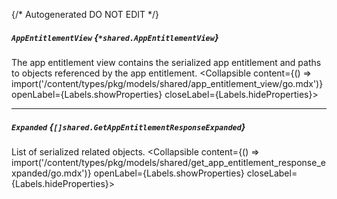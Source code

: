 {/* Autogenerated DO NOT EDIT  */}

##### `AppEntitlementView` *{`*shared.AppEntitlementView`}*
The app entitlement view contains the serialized app entitlement and paths to objects referenced by the app entitlement.
<Collapsible content={() => import('/content/types/pkg/models/shared/app_entitlement_view/go.mdx')} openLabel={Labels.showProperties} closeLabel={Labels.hideProperties}>
</Collapsible>

---
##### `Expanded` *{`[]shared.GetAppEntitlementResponseExpanded`}*
List of serialized related objects.
<Collapsible content={() => import('/content/types/pkg/models/shared/get_app_entitlement_response_expanded/go.mdx')} openLabel={Labels.showProperties} closeLabel={Labels.hideProperties}>
</Collapsible>


